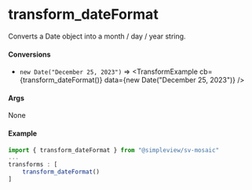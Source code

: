 
<Meta title="Utils/Transforms/DateFormat"/>

# transform_dateFormat

Converts a Date object into a month / day / year string.

#### Conversions

* `new Date("December 25, 2023")` => <TransformExample cb={transform_dateFormat()} data={new Date("December 25, 2023")} />

#### Args

None

#### Example

```js
import { transform_dateFormat } from "@simpleview/sv-mosaic"
...
transforms : [
    transform_dateFormat()
]
```
